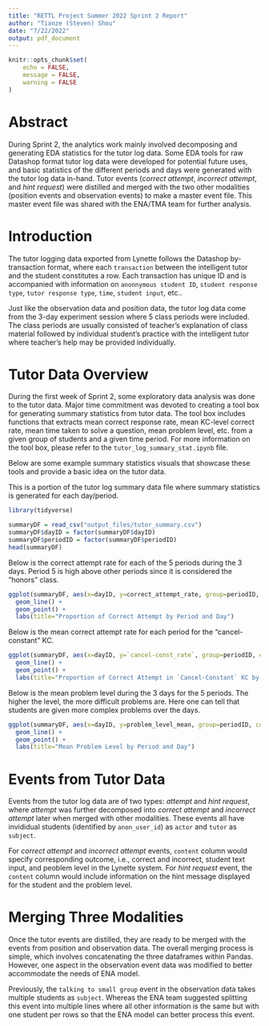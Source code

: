 ```yaml
---
title: "RETTL Project Summer 2022 Sprint 2 Report"
author: "Tianze (Steven) Shou"
date: "7/22/2022"
output: pdf_document
---
```


```r
knitr::opts_chunk$set(
	echo = FALSE,
	message = FALSE,
	warning = FALSE
)
```

# Abstract

During Sprint 2, the analytics work mainly involved decomposing and generating EDA statistics for the tutor log data. Some EDA tools for raw Datashop format tutor log data were developed for potential future uses, and basic statistics of the different periods and days were generated with the tutor log data in-hand. Tutor events (*correct attempt*, *incorrect attempt*, and *hint request*) were distilled and merged with the two other modalities (position events and observation events) to make a master event file. This master event file was shared with the ENA/TMA team for further analysis. 

# Introduction 

The tutor logging data exported from Lynette follows the Datashop by-transaction format, where each `transaction` between the intelligent tutor and the student constitutes a row. Each transaction has unique ID and is accompanied with information on `anonnymous student ID`, `student response type`, `tutor response type`, `time`, `student input`, etc.. 

Just like the observation data and position data, the tutor log data come from the 3-day experiment session where 5 class periods were included. The class periods are usually consisted of teacher's explanation of class material followed by individual student's practice with the intelligent tutor where teacher's help may be provided individually. 

# Tutor Data Overview 

During the first week of Sprint 2, some exploratory data analysis was done to the tutor data. Major time commitment was devoted to creating a tool box for generating summary statistics from tutor data. The tool box includes functions that extracts mean correct response rate, mean KC-level correct rate, mean time taken to solve a question, mean problem level, etc. from a given group of students and a given time period. For more information on the tool box, please refer to the `tutor_log_summary_stat.ipynb` file. 

Below are some example summary statistics visuals that showcase these tools and provide a basic idea on the tutor data. 

This is a portion of the tutor log summary data file where summary statistics is generated for each day/period. 

```r
library(tidyverse)

summaryDF = read_csv("output_files/tutor_summary.csv") 
summaryDF$dayID = factor(summaryDF$dayID)
summaryDF$periodID = factor(summaryDF$periodID)
head(summaryDF)
```

Below is the correct attempt rate for each of the 5 periods during the 3 days. Period 5 is high above other periods since it is considered the "honors" class. 

```r
ggplot(summaryDF, aes(x=dayID, y=correct_attempt_rate, group=periodID, color=periodID)) + 
  geom_line() + 
  geom_point() +
  labs(title="Proportion of Correct Attempt by Period and Day") 
```

Below is the mean correct attempt rate for each period for the "cancel-constant" KC. 

```r
ggplot(summaryDF, aes(x=dayID, y=`cancel-const_rate`, group=periodID, color=periodID)) + 
  geom_line() + 
  geom_point() +
  labs(title="Proportion of Correct Attempt in `Cancel-Constant` KC by Period and Day") 
```

Below is the mean problem level during the 3 days for the 5 periods. The higher the level, the more difficult problems are. Here one can tell that students are given more complex problems over the days. 

```r
ggplot(summaryDF, aes(x=dayID, y=problem_level_mean, group=periodID, color=periodID)) + 
  geom_line() + 
  geom_point() +
  labs(title="Mean Problem Level by Period and Day") 
```

# Events from Tutor Data 

Events from the tutor log data are of two types: *attempt* and *hint request*, where *attempt* was further decomposed into *correct attempt* and *incorrect attempt* later when merged with other modalities. These events all have invididual students (identified by `anon_user_id`) as `actor` and `tutor` as `subject`. 

For *correct attempt* and *incorrect attempt* events, `content` column would specify corresponding outcome, i.e., correct and incorrect, student text input, and peoblem level in the Lynette system. For *hint request* event, the `content` column would include information on the hint message displayed for the student and the problem level. 

# Merging Three Modalities 

Once the tutor events are distilled, they are ready to be merged with the events from position and observation data. The overall merging process is simple, which involves concatenating the three dataframes within Pandas. However, one aspect in the observation event data was modified to better accommodate the needs of ENA model. 

Previously, the `talking to small group` event in the observation data takes multiple students as `subject`. Whereas the ENA team suggested splitting this event into multiple lines where all other information is the same but with one student per rows so that the ENA model can better process this event. 










